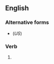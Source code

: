{{also|re-cognising}}

==English==

===Alternative forms===
* {{l|en|recognizing}} (''US'')

===Verb===
{{head|en|verb form}}

# {{lb|en|British}} {{present participle of|en|recognise|nocat=1}}